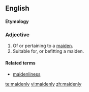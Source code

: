 ==English==

====Etymology====
{{suffix|maiden|ly}}

===Adjective===
{{en-adj}}

# Of or pertaining to a [[maiden]].
# Suitable for, or befitting a maiden.

====Related terms====
* [[maidenliness]]

[[te:maidenly]]
[[vi:maidenly]]
[[zh:maidenly]]